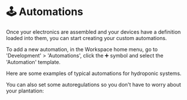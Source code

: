 
# 🕹️ Automations
Once your electronics are assembled and your devices have a definition loaded into them, you can start creating your custom automations.

To add a new automation, in the Workspace home menu, go to 'Development' > 'Automations', click the ➕​ symbol and select the 'Automation' template.

Here are some examples of typical automations for hydroponic systems.
<Cards>
  <Card title="🖥️​ Sensors monitoring" href="/docs/guide/built-ins/steps" />
  <Card title="🎚️​ Actuators control" href="/Workspace/Automations/waterlevel" />
</Cards>

You can also set some autoregulations so you don't have to worry about your plantation:
<Cards>
  <Card title="🚰​ Water level stability" href="/Workspace/Automations/waterlevel" />
  <Card title="🧪 pH autoregulation" href="/docs/guide/built-ins/steps" />
  <Card title="🧂 EC autoregulation" href="/docs/guide/built-ins/steps" />
  <Card title="💡 Photoperiod " href="/Workspace/Automations/photoperiod" />
  <Card title="🫗 Flushing" href="/docs/guide/built-ins/steps" />
</Cards>